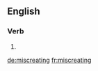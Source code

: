 ==English==

===Verb===
{{head|en}}

# {{present participle of|miscreate|lang=en}}

[[de:miscreating]]
[[fr:miscreating]]